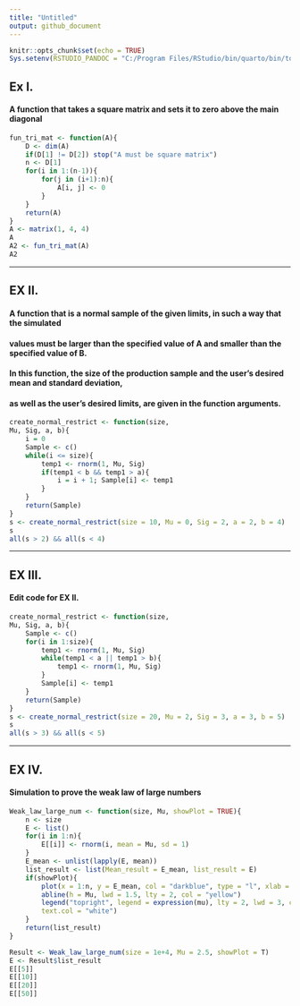 ```yaml
---
title: "Untitled"
output: github_document
---
```


```r
knitr::opts_chunk$set(echo = TRUE)
Sys.setenv(RSTUDIO_PANDOC = "C:/Program Files/RStudio/bin/quarto/bin/tools")
```

## Ex I.

#### A function that takes a square matrix and sets it to zero above the main diagonal

```r

fun_tri_mat <- function(A){
    D <- dim(A)
    if(D[1] != D[2]) stop("A must be square matrix")
    n <- D[1]
    for(i in 1:(n-1)){
        for(j in (i+1):n){
            A[i, j] <- 0
        }
    }
    return(A)
}
A <- matrix(1, 4, 4)
A
A2 <- fun_tri_mat(A)
A2
```



***



## EX II.

#### A function that is a normal sample of the given limits, in such a way that the simulated 
#### values must be larger than the specified value of A and smaller than the specified value of B. 
#### In this function, the size of the production sample and the user's desired mean and standard deviation, 
#### as well as the user's desired limits, are given in the function arguments.



```r
create_normal_restrict <- function(size, 
Mu, Sig, a, b){
    i = 0
    Sample <- c()
    while(i <= size){
        temp1 <- rnorm(1, Mu, Sig)
        if(temp1 < b && temp1 > a){
            i = i + 1; Sample[i] <- temp1
        }
    }
    return(Sample)
}
s <- create_normal_restrict(size = 10, Mu = 0, Sig = 2, a = 2, b = 4)
s
all(s > 2) && all(s < 4)

```



***


## EX III. 

#### Edit code for EX II.

```r
create_normal_restrict <- function(size, 
Mu, Sig, a, b){
    Sample <- c()
    for(i in 1:size){
        temp1 <- rnorm(1, Mu, Sig)
        while(temp1 < a || temp1 > b){
            temp1 <- rnorm(1, Mu, Sig)
        }
        Sample[i] <- temp1
    }
    return(Sample)
}
s <- create_normal_restrict(size = 20, Mu = 2, Sig = 3, a = 3, b = 5)
s
all(s > 3) && all(s < 5)

```



***


## EX IV. 

#### Simulation to prove the weak law of large numbers

```r

Weak_law_large_num <- function(size, Mu, showPlot = TRUE){
    n <- size
    E <- list()
    for(i in 1:n){
        E[[i]] <- rnorm(i, mean = Mu, sd = 1)
    }
    E_mean <- unlist(lapply(E, mean))
    list_result <- list(Mean_result = E_mean, list_result = E)
    if(showPlot){
        plot(x = 1:n, y = E_mean, col = "darkblue", type = "l", xlab = "size of sample", ylab = "Sample Mean")
        abline(h = Mu, lwd = 1.5, lty = 2, col = "yellow")
        legend("topright", legend = expression(mu), lty = 2, lwd = 3, col = "yellow", bg = "black", cex = 3, 
        text.col = "white")
    }
    return(list_result)
}

Result <- Weak_law_large_num(size = 1e+4, Mu = 2.5, showPlot = T) 
E <- Result$list_result
E[[5]]
E[[10]]
E[[20]]
E[[50]]
```